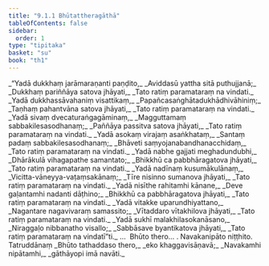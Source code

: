 ```yaml
---
title: "9.1.1 Bhūtattheragāthā"
tableOfContents: false
sidebar:
  order: 1
type: "tipitaka"
basket: "su"
book: "th1"
---
```



<DynamicBreadcrumb />

<Division number="518" book="th1">

<Paragraph number="817" type="verses" book="th1">
_“Yadā dukkhaṃ jarāmaraṇanti paṇḍito,_  
_Aviddasū yattha sitā puthujjanā;_  
_Dukkhaṃ pariññāya satova jhāyati,_  
_Tato ratiṃ paramataraṃ na vindati._  

</Paragraph>

</Division>
<Division number="519" book="th1">

<Paragraph number="818" type="verses" book="th1">
_Yadā dukkhassāvahaniṃ visattikaṃ,_  
_Papañcasaṅghātadukhādhivāhiniṃ;_  
_Taṇhaṃ pahantvāna satova jhāyati,_  
_Tato ratiṃ paramataraṃ na vindati._  

</Paragraph>

</Division>
<Division number="520" book="th1">

<Paragraph number="819" type="verses" book="th1">
_Yadā sivaṃ dvecaturaṅgagāminaṃ,_  
_Magguttamaṃ sabbakilesasodhanaṃ;_  
_Paññāya passitva satova jhāyati,_  
_Tato ratiṃ paramataraṃ na vindati._  

</Paragraph>

</Division>
<Division number="521" book="th1">

<Paragraph number="820" type="verses" book="th1">
_Yadā asokaṃ virajaṃ asaṅkhataṃ,_  
_Santaṃ padaṃ sabbakilesasodhanaṃ;_  
_Bhāveti saṃyojanabandhanacchidaṃ,_  
_Tato ratiṃ paramataraṃ na vindati._  

</Paragraph>

</Division>
<Division number="522" book="th1">

<Paragraph number="821" type="verses" book="th1">
_Yadā nabhe gajjati meghadundubhi,_  
_Dhārākulā vihagapathe samantato;_  
_Bhikkhū ca pabbhāragatova jhāyati,_  
_Tato ratiṃ paramataraṃ na vindati._  

</Paragraph>

</Division>
<Division number="523" book="th1">

<Paragraph number="822" type="verses" book="th1">
_Yadā nadīnaṃ kusumākulānaṃ,_  
_Vicitta-vāneyya-vaṭaṃsakānaṃ;_  
_Tīre nisinno sumanova jhāyati,_  
_Tato ratiṃ paramataraṃ na vindati._  

</Paragraph>

</Division>
<Division number="524" book="th1">

<Paragraph number="823" type="verses" book="th1">
_Yadā nisīthe rahitamhi kānane,_  
_Deve gaḷantamhi nadanti dāṭhino;_  
_Bhikkhū ca pabbhāragatova jhāyati,_  
_Tato ratiṃ paramataraṃ na vindati._  

</Paragraph>

</Division>
<Division number="525" book="th1">

<Paragraph number="824" type="verses" book="th1">
_Yadā vitakke uparundhiyattano,_  
_Nagantare nagavivaraṃ samassito;_  
_Vītaddaro vītakhilova jhāyati,_  
_Tato ratiṃ paramataraṃ na vindati._  

</Paragraph>

</Division>
<Division number="526" book="th1">

<Paragraph number="825" type="verses" book="th1">
_Yadā sukhī malakhilasokanāsano,_  
_Niraggaḷo nibbanatho visallo;_  
_Sabbāsave byantikatova jhāyati,_  
_Tato ratiṃ paramataraṃ na vindatī”ti._  


</Paragraph>
</Division>

<Paragraph number="826" type="center" book="th1">
…  Bhūto thero… .



</Paragraph>

<Paragraph number="827" type="center" book="th1">
Navakanipāto niṭṭhito.



</Paragraph>

<Paragraph number="828" type="center" book="th1">
Tatruddānaṃ


</Paragraph>

<Paragraph number="829" type="verses" book="th1">
_Bhūto tathaddaso thero,_  
_eko khaggavisāṇavā;_  
_Navakamhi nipātamhi,_  
_gāthāyopi imā navāti._
</Paragraph>